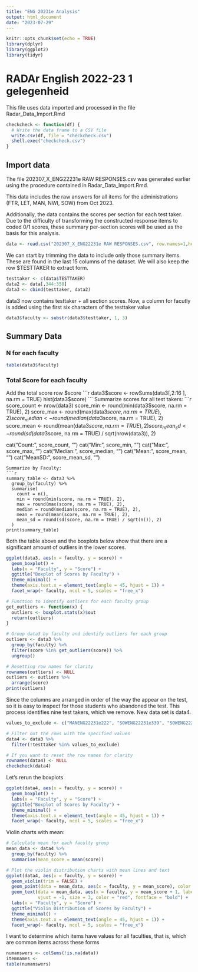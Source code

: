 ```yaml
---
title: "ENG 20231e Analysis"
output: html_document
date: "2023-07-29"
---
```


```r
knitr::opts_chunk$set(echo = TRUE)
library(dplyr)
library(ggplot2)
library(tidyr)
```

# RADAr English 2022-23 1 gelegenheid
This file uses data imported and processed in the file Radar_Data_Import.Rmd
```r
checkcheck <- function(df) {
  # Write the data frame to a CSV file
  write.csv(df, file = "checkcheck.csv")
  shell.exec("checkcheck.csv")
}
``` 
## Import data

The file 202307_X_ENG22231e RAW RESPONSES.csv was generated earlier using the procedure contained in Radar_Data_Import.Rmd.

This data includes the raw answers for all items for the administrations (FTR, LET, MAN, NWI, SOW) from Oct 2023. 

Additionally, the data contains the scores per section for each test taker. Due to the difficulty of transforming the constructed response items to coded 0/1 scores, these summary per-section scores will be used as the basis for this analysis. 

```r
data <- read.csv("202307_X_ENG22231e RAW RESPONSES.csv", row.names=1,header = TRUE)
```

We can start by trimming the data to include only those summary items. These are found in the last 15 columns of the dataset. We will also keep the row $TESTTAKER to extract form.

```r
testtaker <- c(data$TESTTAKER)
data2 <- data[,344:358]
data3 <- cbind(testtaker, data2)
```

data3 now contains testtaker + all section scores. Now, a column for facutly is added using the first six characters of the testtaker value
```r
data3$faculty <- substr(data3$testtaker, 1, 3)
```

## Summary Data
### N for each faculty

```r
table(data3$faculty)
```

### Total Score for each faculty
Add the total score row $score
```r
data3$score <- rowSums(data3[,2:16 ], na.rm = TRUE)
hist(data3$score)
```
Summarize scores for all test takers:
```r
score_count <- nrow(data3)
score_min <- round(min(data3$score, na.rm = TRUE), 2)
score_max <- round(max(data3$score, na.rm = TRUE), 2)
score_median <- round(median(data3$score, na.rm = TRUE), 2)
score_mean <- round(mean(data3$score, na.rm = TRUE), 2)
score_mean_sd <- round(sd(data3$score, na.rm = TRUE) / sqrt(nrow(data3)), 2)

cat("Count:", score_count, "\n")
cat("Min:", score_min, "\n")
cat("Max:", score_max, "\n")
cat("Median:", score_median, "\n")
cat("Mean:", score_mean, "\n")
cat("MeanSD:", score_mean_sd, "\n")
```
Summarize by Faculty:
```r
summary_table <- data3 %>%
  group_by(faculty) %>%
  summarise(
    count = n(),
    min = round(min(score, na.rm = TRUE), 2),
    max = round(max(score, na.rm = TRUE), 2),
    median = round(median(score, na.rm = TRUE), 2),
    mean = round(mean(score, na.rm = TRUE), 2),
    mean_sd = round(sd(score, na.rm = TRUE) / sqrt(n()), 2)
  )
print(summary_table)
```
Both the table above and the boxplots below show that there are a significant amount of outliers in the lower scores. 
```r
ggplot(data3, aes(x = faculty, y = score)) +
  geom_boxplot() +
  labs(x = "Faculty", y = "Score") +
  ggtitle("Boxplot of Scores by Faculty") +
  theme_minimal() +
  theme(axis.text.x = element_text(angle = 45, hjust = 1)) +
  facet_wrap(~ faculty, ncol = 5, scales = "free_x")

```
```r

# Function to identify outliers for each faculty group
get_outliers <- function(x) {
  outliers <- boxplot.stats(x)$out
  return(outliers)
}

# Group data3 by faculty and identify outliers for each group
outliers <- data3 %>%
  group_by(faculty) %>%
  filter(score %in% get_outliers(score)) %>%
  ungroup()

# Resetting row names for clarity
rownames(outliers) <- NULL
outliers <- outliers %>%
  arrange(score)
print(outliers)
```
Since the columns are arranged in order of the way the appear on the test, so it is easy to inspect for those students who abandoned the test. This process identifies nine test takers, which we remove. New data set is data4.

```r

values_to_exclude <- c("MANENG22231e222", "SOWENG22231e339", "SOWENG22231e338","LETENG22231e141", "SOWENG22231e296", "MANENG22231e233","SOWENG22231e331", "MANENG22231e252", "MANENG22231e220")

# Filter out the rows with the specified values
data4 <- data3 %>%
  filter(!testtaker %in% values_to_exclude)

# If you want to reset the row names for clarity
rownames(data4) <- NULL
checkcheck(data4)


```
Let's rerun the boxplots
```r
ggplot(data4, aes(x = faculty, y = score)) +
  geom_boxplot() +
  labs(x = "Faculty", y = "Score") +
  ggtitle("Boxplot of Scores by Faculty") +
  theme_minimal() +
  theme(axis.text.x = element_text(angle = 45, hjust = 1)) +
  facet_wrap(~ faculty, ncol = 5, scales = "free_x")

```
Violin charts with mean:
```r
# Calculate mean for each faculty group
mean_data <- data4 %>%
  group_by(faculty) %>%
  summarise(mean_score = mean(score))

# Plot the violin distribution charts with mean lines and text
ggplot(data4, aes(x = faculty, y = score)) +
  geom_violin(trim = FALSE) +
  geom_point(data = mean_data, aes(x = faculty, y = mean_score), color = "red", size = 3) +
  geom_text(data = mean_data, aes(x = faculty, y = mean_score + 1, label = round(mean_score, 2)),
            vjust = -1, size = 3, color = "red", fontface = "bold") +
  labs(x = "Faculty", y = "Score") +
  ggtitle("Violin Distribution of Scores by Faculty") +
  theme_minimal() +
  theme(axis.text.x = element_text(angle = 45, hjust = 1)) +
  facet_wrap(~ faculty, ncol = 5, scales = "free_x")

```
I want to determine which items have values for all faculties, that is, which are common items across these forms

```r
numanswers <- colSums(!is.na(data))
itemnames <- 
table(numanswers)
```



```r

```




